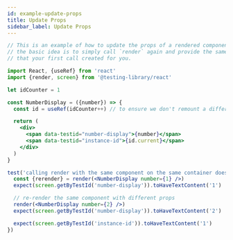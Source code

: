```yaml
---
id: example-update-props
title: Update Props
sidebar_label: Update Props
---
```


```jsx
// This is an example of how to update the props of a rendered component.
// the basic idea is to simply call `render` again and provide the same container
// that your first call created for you.

import React, {useRef} from 'react'
import {render, screen} from '@testing-library/react'

let idCounter = 1

const NumberDisplay = ({number}) => {
  const id = useRef(idCounter++) // to ensure we don't remount a different instance

  return (
    <div>
      <span data-testid="number-display">{number}</span>
      <span data-testid="instance-id">{id.current}</span>
    </div>
  )
}

test('calling render with the same component on the same container does not remount', () => {
  const {rerender} = render(<NumberDisplay number={1} />)
  expect(screen.getByTestId('number-display')).toHaveTextContent('1')

  // re-render the same component with different props
  render(<NumberDisplay number={2} />)
  expect(screen.getByTestId('number-display')).toHaveTextContent('2')

  expect(screen.getByTestId('instance-id')).toHaveTextContent('1')
})
```
